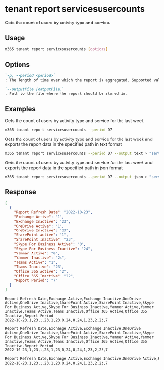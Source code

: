 
# tenant report servicesusercounts

Gets the count of users by activity type and service.

## Usage

```sh
m365 tenant report servicesusercounts [options]
```

## Options

```md definition-list
`-p, --period <period>`
: The length of time over which the report is aggregated. Supported values `D7`, `D30`, `D90`, `D180`.

`--outputFile [outputFile]`
: Path to the file where the report should be stored in.
```

<Global />

## Examples

Gets the count of users by activity type and service for the last week

```sh
m365 tenant report servicesusercounts --period D7
```

Gets the count of users by activity type and service for the last week and exports the report data in the specified path in text format

```sh
m365 tenant report servicesusercounts --period D7 --output text > "servicesusercounts.txt"
```

Gets the count of users by activity type and service for the last week and exports the report data in the specified path in json format

```sh
m365 tenant report servicesusercounts --period D7 --output json > "servicesusercounts.json"
```

## Response

<Tabs>
  <TabItem value="JSON">

  ```json
  [
    {
      "Report Refresh Date": "2022-10-23",
      "Exchange Active": "1",
      "Exchange Inactive": "23",
      "OneDrive Active": "1",
      "OneDrive Inactive": "23",
      "SharePoint Active": "1",
      "SharePoint Inactive": "23",
      "Skype For Business Active": "0",
      "Skype For Business Inactive": "24",
      "Yammer Active": "0",
      "Yammer Inactive": "24",
      "Teams Active": "1",
      "Teams Inactive": "23",
      "Office 365 Active": "2",
      "Office 365 Inactive": "22",
      "Report Period": "7"
    }
  ]
  ```

  </TabItem>
  <TabItem value="Text">

  ```text
  Report Refresh Date,Exchange Active,Exchange Inactive,OneDrive Active,OneDrive Inactive,SharePoint Active,SharePoint Inactive,Skype For Business Active,Skype For Business Inactive,Yammer Active,Yammer Inactive,Teams Active,Teams Inactive,Office 365 Active,Office 365 Inactive,Report Period
  2022-10-23,1,23,1,23,1,23,0,24,0,24,1,23,2,22,7
  ```

  </TabItem>
  <TabItem value="CSV">

  ```csv
  Report Refresh Date,Exchange Active,Exchange Inactive,OneDrive Active,OneDrive Inactive,SharePoint Active,SharePoint Inactive,Skype For Business Active,Skype For Business Inactive,Yammer Active,Yammer Inactive,Teams Active,Teams Inactive,Office 365 Active,Office 365 Inactive,Report Period
  2022-10-23,1,23,1,23,1,23,0,24,0,24,1,23,2,22,7
  ```

  </TabItem>
  <TabItem value="Markdown">

  ```md
  Report Refresh Date,Exchange Active,Exchange Inactive,OneDrive Active,OneDrive Inactive,SharePoint Active,SharePoint Inactive,Skype For Business Active,Skype For Business Inactive,Yammer Active,Yammer Inactive,Teams Active,Teams Inactive,Office 365 Active,Office 365 Inactive,Report Period
  2022-10-23,1,23,1,23,1,23,0,24,0,24,1,23,2,22,7
  ```

  </TabItem>
</Tabs>

